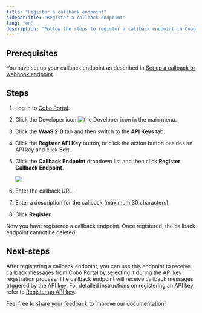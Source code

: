 ```yaml
---
title: "Register a callback endpoint"
sidebarTitle: "Register a callback endpoint"
lang: "en"
description: "Follow the steps to register a callback endpoint in Cobo Portal for receiving alerts and notifications."
---
```


## Prerequisites
You have set up your callback endpoint as described in [Set up a callback or webhook endpoint](https://www.cobo.com/developers/v2/guides/webhooks-callbacks/set-up-endpoint).

## Steps

1. Log in to [Cobo Portal](https://portal.cobo.com/login).
2. Click the Developer icon <img src="/en/images/common/icon_developer.svg" className="icon" alt="the Developer icon" /> in the main menu.
3. Click the **WaaS 2.0** tab and then switch to the **API Keys** tab.
4. Click the **Register API Key** button, or click the action button besides an API key and click **Edit**.
5. Click the **Callback Endpoint** dropdown list and then click **Register Callback Endpoint**.

    <img src="/en/images/developer-console/register_callback_endpoint.png" className="screenshot_modal"/>
    
6. Enter the callback URL.
7. Enter a description for the callback (maximum 30 characters).
8. Click **Register**.

Now you have registered a callback endpoint. Once registered, the callback endpoint cannot be deleted.

## Next-steps

After registering a callback endpoint, you can use this endpoint to receive callback messages from Cobo Portal by selecting it during the API key registration process. The callback endpoint will receive callback messages triggered by the API key. For detailed instructions on registering an API key, refer to [Register an API key](/en/portal/developer-console/create-api-key).

<Tip>Feel free to [share your feedback](https://forms.zohopublic.com/cobo/form/DocumentFeedbackForm/formperma/QvLOhxJv1_JMsJ-1dleZ8Itb_7rzN-LtgvsDdxosoVI?referrername=manuals) to improve our documentation!</Tip>